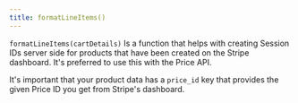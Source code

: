 ```yaml
---
title: formatLineItems()
---
```


`formatLineItems(cartDetails)` Is a function that helps with creating Session IDs server side
for products that have been created on the Stripe dashboard. It's preferred to use this with the
Price API.

It's important that your product data has a `price_id` key that provides the given Price ID you get
from Stripe's dashboard.
